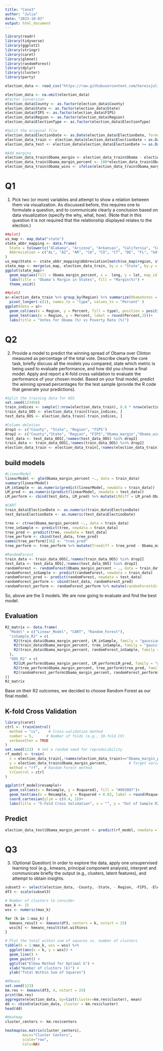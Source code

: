 ```yaml
---
title: "Case3"
author: "Julia"
date: "2023-10-03"
output: html_document
---
```


```r
library(readr)
library(tidyverse)
library(ggplot2)
library(stringr)
library(caret)
library(glmnet)
library(randomForest)
library(dplyr)
library(cluster)
library(party)
```

```r
election_data <- read_csv("https://raw.githubusercontent.com/hereisjulia/DataScience_MQM/main/Case3/ElectionDataAlone.csv")

election_data <- na.omit(election_data)
#Factor conversion
election_data$County <- as.factor(election_data$County)
election_data$State <- as.factor(election_data$State)
election_data$FIPS <- as.factor(election_data$FIPS)
election_data$Region <- as.factor(election_data$Region)
election_data$ElectionType <- as.factor(election_data$ElectionType)

#Split the original file
election_data$ElectionDate <- as.Date(election_data$ElectionDate, format="%m/%d/%Y")
election_data_train <- election_data[election_data$ElectionDate < as.Date("2/19/2008", format="%m/%d/%Y"), ]
election_data_test <- election_data[election_data$ElectionDate >= as.Date("2/19/2008", format="%m/%d/%Y"), ]

#Add margins
election_data_train$Obama_margin <- election_data_train$Obama - election_data_train$Clinton
election_data_train$Obama_margin_percent <- 100*election_data_train$Obama_margin/election_data_train$TotalVote
election_data_train$Obama_wins <- ifelse(election_data_train$Obama_margin >0, 1,0)
```
# Q1
1. Pick two (or more) variables and attempt to show a relation between them via visualization. As  discussed before, this requires one to formulate a question, and to communicate clearly a conclusion based on data visualization (specify the why, what, how). (Note that in this question it is not required that the relationship displayed relates to the election.)
```r
##plot1
us_map <- map_data("state") 
state_abbr_mapping <- data.frame(
  State = tolower(c("Alabama", "Arizona", "Arkansas", "California", "Colorado", "Connecticut", "Delaware", "Florida", "Georgia", "Hawaii", "Idaho", "Illinois", "Indiana", "Iowa", "Kansas", "Kentucky", "Louisiana", "Maine", "Maryland", "Massachusetts", "Michigan", "Minnesota", "Mississippi", "Missouri", "Montana", "Nebraska", "Nevada", "New Hampshire", "New Jersey", "New Mexico", "New York", "North Carolina", "North Dakota", "Ohio", "Oklahoma", "Oregon", "Pennsylvania", "Rhode Island", "South Carolina", "South Dakota", "Tennessee", "Texas", "Utah", "Vermont", "Virginia", "Washington", "West Virginia", "Wisconsin", "Wyoming")),
  Abbreviation = c("AL", "AZ", "AR", "CA", "CO", "CT", "DE", "FL", "GA", "HI", "ID", "IL", "IN", "IA", "KS", "KY", "LA", "ME", "MD", "MA", "MI", "MN", "MS", "MO", "MT", "NE", "NV", "NH", "NJ", "NM", "NY", "NC", "ND", "OH", "OK", "OR", "PA", "RI", "SC", "SD", "TN", "TX", "UT", "VT", "VA", "WA", "WV", "WI", "WY")
)
us_map$State <- state_abbr_mapping$Abbreviation[match(us_map$region, state_abbr_mapping$State)]
state_map <- merge(us_map, election_data_train, by.x = "State", by.y = "State", all.x = TRUE)
ggplot(state_map)+
  geom_map(aes(fill = Obama_margin_percent, x =  long, y = lat, map_id = region), map = us_map, colour="white", size = 0.5)+
  labs(title = "Obama's Margin in States", fill = "Margin(%)") +
  theme_void()
```

```r
##plot2
a<-election_data_train %>% group_by(Region) %>% summarize(ObamaVotes = mean(Obama/TotalVote)*100, PovertyRate = mean(Poverty))%>%
  pivot_longer(-c(1), names_to = "type", values_to = "Percent" )
ggplot(data = a)+
  geom_col(aes(x = Region, y = Percent, fill = type), position = position_dodge(width = 0.8))+
  geom_text(aes(x = Region, y = Percent, label = round(Percent,2)))+
  labs(title = "Votes for Obama (%) vs Poverty Rate (%)")
```

# Q2
2. Provide a model to predict the winning spread of Obama over Clinton measured as percentage of the total vote. Describe clearly the core task, briefly discuss all the models you compared, state which metric is being used to evaluate performance, and how did you chose a final model. Apply and report a K-fold cross validation to evaluate the performance of your chosen model. Based on your final model, predict the winning spread percentages for the test sample (provide the R code that generate your predictions). 
```r
#Split the training data for OOS
set.seed(123456) 
train_indices <- sample(1:nrow(election_data_train), 0.8 * nrow(election_data_train))
train_data_OOS <- election_data_train[train_indices, ]
test_data_OOS <- election_data_train[-train_indices, ]  

#Column deletion
drop1 <- c("County", "State", "Region", "FIPS")
drop2 <- c("County","State", "Region", "FIPS","Obama_margin","Obama_wins", "TotalVote", "Clinton", "Obama")
test_data <- test_data_OOS[,!names(test_data_OOS) %in% drop2]
train_data <- train_data_OOS[,!names(train_data_OOS) %in% drop2]
election_data_train <- election_data_train[,!names(election_data_train) %in% drop2]
```

## build models
```r
#LinearModel
linearModel <- glm(Obama_margin_percent ~., data = train_data)
summary(linearModel)
LM_inSample <- as.numeric(predict(linearModel, newdata = train_data))
LM_pred <- as.numeric(predict(linearModel, newdata = test_data))
LM_perform <- cbind(test_data, LM_pred) %>% mutate(LMdiff = LM_pred-Obama_margin_percent)
```

```r
#CART
train_data$ElectionDate <- as.numeric(train_data$ElectionDate)
test_data$ElectionDate <- as.numeric(test_data$ElectionDate)

tree <- ctree(Obama_margin_percent ~., data = train_data) 
tree_inSample <- predict(tree, newdata = train_data)
tree_pred <- predict(tree, newdata = test_data)
tree_perform <- cbind(test_data, tree_pred) 
names(tree_perform)[36] <- "tree_pred"
tree_perform <- tree_perform %>% mutate(Treediff = tree_pred - Obama_margin_percent)
```

```r
#RandomForest
train_data <- train_data_OOS[,!names(train_data_OOS) %in% drop2]
test_data <- test_data_OOS[,!names(test_data_OOS) %in% drop2]
randomForest <- randomForest(Obama_margin_percent ~ ., data = train_data, ntree = 100, mtry = 34, importance = TRUE)
randomForest_inSample <- predict(randomForest, newdata = train_data)
randomForest_pred <- predict(randomForest, newdata = test_data)
randomForest_perform <- cbind(test_data, randomForest_pred)
randomForest_perform <- randomForest_perform %>% mutate(randomForestdiff = randomForest_pred - Obama_margin_percent)
```

So, above are the 3 models. We are now going to evaluate and find the best model.

## Evaluation

```r
R2_matrix <- data.frame(
  "Model" = c("Linear_Model", "CART", "Random_Forest"),
  "inSample_R2" = c(
    R2(train_data$Obama_margin_percent, LM_inSample, family = "gaussian"),
    R2(train_data$Obama_margin_percent, tree_inSample, family = "gaussian"),
    R2(train_data$Obama_margin_percent, randomForest_inSample, family = "gaussian")
  ),
  "OOS_R2" = c(
    R2(LM_perform$Obama_margin_percent, LM_perform$LM_pred, family = "gaussian"),
    R2(tree_perform$Obama_margin_percent, tree_perform$tree_pred, family = "gaussian"),
    R2(randomForest_perform$Obama_margin_percent, randomForest_perform$randomForest_pred, family = "gaussian")
))
R2_matrix
```
Base on their R2 outcomes, we decided to choose Random Forest as our final model.

## K-fold Cross Validation
```r
library(caret)
ctrl <- trainControl(
  method = "cv",    # Cross-validation method
  number = 5,      # Number of folds (e.g., 10-fold CV)
  verboseIter = TRUE
)
set.seed(123)  # Set a random seed for reproducibility
rf_model <- train(
  x = election_data_train[,!names(election_data_train)=="Obama_margin_percent"],          # Predictor variables
  y = election_data_train$Obama_margin_percent,          # Target variable
  method = "rf",  # Random Forest method
  trControl = ctrl
)
```
```r
ggplot(rf_model$resample)+
  geom_col(aes(x = Resample, y = Rsquared), fill = "#003087")+
  geom_text(aes(x = Resample, y = Rsquared + 0.03, label = round(Rsquared,5)))+
  coord_cartesian(ylim = c(0.4, 1))+
  labs(title = "5-Fold Cross Validation", x = "", y = "Out of Sample R2")
```

## Predict
```r
election_data_test$Obama_margin_percent <- predict(rf_model, newdata = election_data_test)
```

# Q3
3. (Optional Question) In order to explore the data, apply one unsupervised learning tool (e.g., kmeans, principal component analysis), interpret and communicate briefly the output (e.g., clusters, latent features), and attempt to obtain insights. 
```r
subset3 <- select(election_data, -County, -State, - Region, -FIPS, -ElectionDate, -ElectionType, -TotalVote, -Obama, -Clinton)
df3 <- scale(subset3)
```

```r
# Number of clusters to consider
max_k <- 15 
wss <- numeric(max_k)

for (k in 1:max_k) {
  kmeans_result <- kmeans(df3, centers = k, nstart = 25)
  wss[k] <- kmeans_result$tot.withinss
}

# Plot the total within sum of squares vs. number of clusters
tibble(k = 1:max_k, wss = wss) %>%
  ggplot(aes(x = k, y = wss)) +
  geom_line() +
  geom_point() +
  ggtitle("Elbow Method for Optimal k") +
  xlab("Number of clusters (k)") +
  ylab("Total Within Sum of Squares")
```


```r
#KMeans
set.seed(123)
km.res <- kmeans(df3, 4, nstart = 25)
print(km.res)
aggregate(election_data, by=list(cluster=km.res$cluster), mean)
dd <- cbind(election_data, cluster = km.res$cluster)
head(dd)

#Heatmap
cluster_centers <- km.res$centers

heatmap(as.matrix(cluster_centers), 
        main="Cluster Centers", 
        scale="row",
        Colv=NA)  
```
